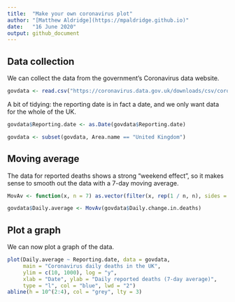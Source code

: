 ```yaml
---
title:  "Make your own coronavirus plot"
author: "[Matthew Aldridge](https://mpaldridge.github.io)"
date:   "16 June 2020"
output: github_document
---
```


## Data collection

We can collect the data from the government's Coronavirus data website.

```r
govdata <- read.csv("https://coronavirus.data.gov.uk/downloads/csv/coronavirus-deaths_latest.csv")
```

A bit of tidying: the reporting date is in fact a date, and we only want data for the whole of the UK.

```r
govdata$Reporting.date <- as.Date(govdata$Reporting.date)

govdata <- subset(govdata, Area.name == "United Kingdom")
```


## Moving average

The data for reported deaths shows a strong "weekend effect", so it makes sense to smooth out the data with a 7-day moving average.

```r
MovAv <- function(x, n = 7) as.vector(filter(x, rep(1 / n, n), sides = 2))

govdata$Daily.average <- MovAv(govdata$Daily.change.in.deaths)
```


## Plot a graph

We can now plot a graph of the data.

```r
plot(Daily.average ~ Reporting.date, data = govdata,
     main = "Coronavirus daily deaths in the UK",
     ylim = c(10, 1000), log = "y",
     xlab = "Date", ylab = "Daily reported deaths (7-day average)",
     type = "l", col = "blue", lwd = "2")
abline(h = 10^(2:4), col = "grey", lty = 3)
```
